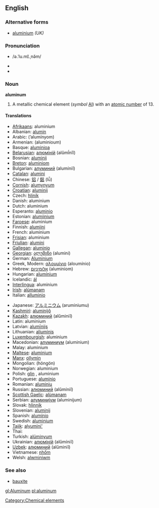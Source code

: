 ==English==

===Alternative forms===
*[[aluminium]] ''(UK)''

===Pronunciation===
*{{IPA}} /ə.ˈlu.mɪ̆.ˌnə̆m/
*{{SAMPA|/@"lumIn@m/ ''or'' /@"lum@n@m/}}
*{{audio|en-us-aluminum.ogg|Audio (US)}}

===Noun===
'''aluminum'''

# A metallic chemical element (''symbol'' [[Al]]) with an [[atomic number]] of 13.

==== Translations ====
{{top}}
*[[Afrikaans]]: aluminium
*Albanian: [[alumin]]
*Arabic: {{ARchar|[[الومنيوم|ألُومِنْيُوم]]}} (’alumínyom) {{m}}
*Armenian: (aluminioum)
*Basque: [[aluminioa]]
*[[Belarusian]]: [[алюміній]] (alǔmî́nîĭ) {{m}}
*Bosnian: [[aluminij]]
*[[Breton]]: [[aluminiom]] {{m}}
*Bulgarian: [[алуминий]] (alumíniĭ) {{m}}
*[[Catalan]]: [[alumini]]
*Chinese: [[铝]] / [[鋁]] (lǚ)
*[[Cornish]]: [[alumynyum]]
*[[Croatian]]: [[aluminij]]
*Czech: [[hliník]]
*Danish: aluminium
*Dutch: aluminium {{n}}
*Esperanto: [[aluminio]]
*Estonian: [[alumiinium]]
*[[Faroese]]: aluminium
*Finnish: [[alumiini]]
*French: aluminium {{m}}
*[[Frisian]]: aluminium
*[[Friulian]]: [[alumini]]
*[[Gallegan]]: [[aluminio]]
*[[Georgian]]: [[ალუმინი]] (alumini)
*German: [[Aluminium]] {{n}}
*Greek, Modern: [[αλουμίνιο]] (aloumínio) {{n}}
*Hebrew: [[אלומיניום]] (aluminiom)
*Hungarian: [[alumínium]]
*Icelandic: [[ál]]
*[[Interlingua]]: aluminium
*[[Irish]]: [[alúmanam]]
*Italian: [[alluminio]] {{m}}
{{mid}}
*Japanese: [[アルミニウム]] (aruminiumu)
*[[Kashmiri]]: [[aluminijô]]
*[[Kazakh]]: [[алюминий]] (alǔminiĭ)
*Latin: aluminium {{n}}
*Latvian: [[alumīnijs]]
*Lithuanian: [[aliuminis]]
*[[Luxembourgish]]: aluminium
*Macedonian: [[алуминиум]] (aluminium)
*Malay: aluminium
*[[Maltese]]: [[aluminjum]]
*[[Manx]]: [[ollymin]]
*Mongolian: {{RUchar|[[хөнгөн]]}} (höngön)
*Norwegian: aluminium
*Polish: [[glin]] {{m}}, aluminium {{m}}
*Portuguese: [[alumínio]] {{m}}
*Romanian: [[aluminiu]] {{n}}
*Russian: [[алюминий]] (alǔmíniĭ) {{m}}
*[[Scottish Gaelic]]: [[alùmanam]]
*Serbian: [[алуминијум]] (aluminijum) {{m}}
*Slovak: [[hlinník]]
*Slovenian: [[aluminij]]
*Spanish: [[alumínio]] {{m}}
*Swedish: [[aluminium#Swedish|aluminium]]
*[[Tajik]]: [[alyumini']]
*Thai: {{THchar|[[อะลูมินัม]]}}
*Turkish: [[alüminyum]]
*Ukrainian: [[алюміній]] (alǔmíniĭ) {{m}}
*[[Uzbek]]: [[алюминий]] (alǔminiĭ)
*Vietnamese: [[nhốm]]
*Welsh: [[alwminiwm]]
{{bottom}}

===See also===
*[[bauxite]]

[[Category:Chemical elements]]
{{wikipedia}}

[[gl:Aluminum]]
[[pl:aluminum]]